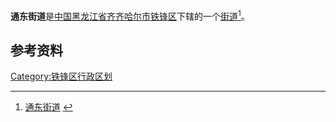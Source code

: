 {{中国乡级行政区
| 行政区全称 = 通东街道
| 上级行政区 = [[黑龙江省|黑龙江省]][[齐齐哈尔市|齐齐哈尔市]][[铁锋区|铁锋区]]
| 行政区类别 = [[街道|街道]]
| LowerDivisions = 7个社区
| 行政区划代码 = 230204003
| 总面积 = 
| 户籍人口 = 
| 常住人口 = 
| 行政区划 = 
| 官方网站 =
| 邮政编码 =150000
| 毗邻行政区 =
}}

'''通东街道'''是[[中国|中国]][[黑龙江省|黑龙江省]][[齐齐哈尔市|齐齐哈尔市]][[铁锋区|铁锋区]]下辖的一个[[街道|街道]]<ref>[http://www.chinaquhua.cn/heilongjiang/ 通东街道] {{webarchive|url=https://web.archive.org/web/20110822123644/http://www.chinaquhua.cn/heilongjiang/ |date=2011-08-22 }}</ref>。

==参考资料==
{{reflist}}

{{齐齐哈尔市铁锋区行政区划}}

[[Category:铁锋区行政区划|Category:铁锋区行政区划]]
